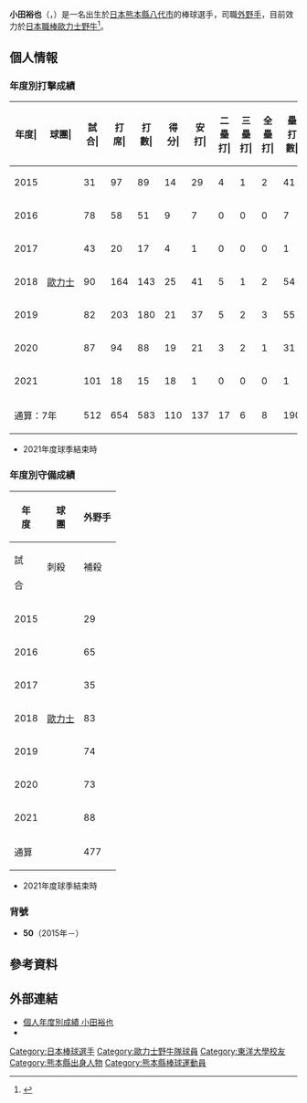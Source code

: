{{Infobox NPB player|
|name=小田裕也|
|image=|
|width=300|
|position=外野手|
|team=歐力士野牛|
|number=50|
|bats=左|
|throws=右|
|birthdate={{birth_date_and_age|1989|11|4|mf=y}}|
|birthplace={{JPN}}[[熊本縣|熊本縣]][[八代市|八代市]]|
|debutdate=8月5日
|debutyear=2015年
|debutteam=歐力士野牛
|statyear=2021年球季
|stat1label=打擊率
|stat1value=0.235
|stat2label=全壘打
|stat2value=8
|stat3label=打點
|stat3value=52
|stat4label=盜壘
|stat4value=38
|teams=<nowiki></nowiki>
* 九州學院高等學校
* [[東洋大學|東洋大學]]
* [[日本生命|日本生命]]
* [[歐力士野牛|歐力士野牛]]（2015年－）
}}

'''小田裕也'''（{{jpn|j=小田 裕也|hg=おだ ゆうや|rm=Oda Yuya}}，{{bd|1989年|11月4日|catIdx=Oda, Yuya}}）是一名出生於[[日本|日本]][[熊本縣|熊本縣]][[八代市|八代市]]的棒球選手，司職[[外野手|外野手]]，目前效力於[[日本職棒|日本職棒]][[歐力士野牛|歐力士野牛]]<ref>{{cite web|url=https://www.sponichi.co.jp/baseball/news/2014/11/27/kiji/K20141127009357070.html|title=オリドラ８は“職人”志望「嫌な選手だと思われたい」|publisher=スポニチ Sponichi Annex|date=2014-11-27|access-date=2020-12-24|archive-date=2015-09-28|archive-url=https://web.archive.org/web/20150928135229/http://www.sponichi.co.jp/baseball/news/2014/11/27/kiji/K20141127009357070.html|dead-url=no}}</ref>。

== 個人情報 ==
=== 年度別打擊成績 ===
{| class="wikitable" style="text-align:right; font-size:small"
|-bgcolor="#efefef"
!年度|!!球團|!!試合|!!打席|!!打數|!!得分|!!安打|!!二<br>壘<br>打|!!三<br>壘<br>打|!!全<br>壘<br>打|!!壘<br>打<br>數|!!打點|!!盜壘|!!盜<br>壘<br>刺|!!觸擊|!!犧<br>牲<br>打|!!保送|!!敬遠|!!觸身|!!三振|!!雙殺|!!打<br>擊<br>率|!!上<br>壘<br>率|!!長<br>打<br>率|!!OPS
|-
|style="text-align:center;"|2015
|rowspan="7" style="text-align:center;white-space:nowrap;"|[[歐力士野牛|歐力士]]
|31||97||89||14||29||4||1||2||41||6||6||1||3||0||4||0||1||23||1||.326||.362||.461||.822
|-
|style="text-align:center;"|2016
|78||58||51||9||7||0||0||0||7||3||4||1||1||1||5||0||0||19||0||.137||.211||.137||.348
|-
|style="text-align:center;"|2017
|43||20||17||4||1||0||0||0||1||0||0||0||2||0||1||0||0||7||0||.059||.111||.059||.170
|-
|style="text-align: center;"|2018
|90||164||143||25||41||5||1||2||54||15||10||2||3||3||12||0||3||38||4||.287||.348||.378||.725
|-
|style="text-align: center;"|2019
|82||203||180||21||37||5||2||3||55||21||9||5||3||2||12||0||6||47||0||.206||.275||.306||.581
|-
|style="text-align: center;"|2020
|87||94||88||19||21||3||2||1||31||7||4||2||3||0||2||0||1||23||1||.239||.264||.352||.616
|-
|style="text-align: center;"|2021
|101||18||15||18||1||0||0||0||1||0||5||2||1||0||1||0||1||4||0||.067||.176||.067||.243
|-
!colspan="2"|通算：7年
|512||654||583||110||137||17||6||8||190||52||38||13||16||6||37||0||12||161||6||.235||.292||.326||.617
|}
* 2021年度球季結束時

=== 年度別守備成績 ===
{| class="wikitable" style="text-align: right; font-size: small; border-collapse:collapse; padding: 1px;"
!rowspan="2"|年<br />度!!rowspan="2"|球<br />團!!colspan="6"|外野手
|-style="line-height:1.25em; text-align:center;"
!試<br /><br />合!!刺殺<br /><br />!!補殺<br /><br />!!失策<br /><br />!!併殺<br /><br />!!守備率<br /><br />
|-
|style="text-align:center;"|2015
|rowspan="7" style="text-align: center; white-space:nowrap;"|[[歐力士野牛|歐力士]]
|29||56||1||1||0||.983
|-
|style="text-align:center;"|2016
|65||40||1||0||0||1.000
|-
|style="text-align:center;"|2017
|35||15||1||0||0||1.000
|-
|style="text-align:center;"|2018
|83||86||4||1||2||.989
|-
|style="text-align:center;"|2019
|74||100||4||1||1||.990
|-
|style="text-align:center;"|2020
|73||50||3||1||0||.981
|-
|style="text-align:center;"|2021
|88||37||0||0||0||1.000
|-
!colspan="2"|通算
|477||409||14||4||3||.991
|}
* 2021年度球季結束時

=== 背號 ===
* '''50'''（2015年－）

== 參考資料 ==
{{reflist}} 

== 外部連結 ==
* [https://npb.jp/bis/players/31535130.html 個人年度別成績 小田裕也] {{Wayback|url=https://npb.jp/bis/players/31535130.html |date=20210120101353 }} {{ja icon}}
* {{Baseballstats|brm=oda---000yuy}}

{{歐力士野牛球團球員名單}}
{{DEFAULTSORT:Oda, Yuya}}
[[Category:日本棒球選手|Category:日本棒球選手]]
[[Category:歐力士野牛隊球員|Category:歐力士野牛隊球員]]
[[Category:東洋大學校友|Category:東洋大學校友]]
[[Category:熊本縣出身人物|Category:熊本縣出身人物]]
[[Category:熊本縣棒球運動員|Category:熊本縣棒球運動員]]